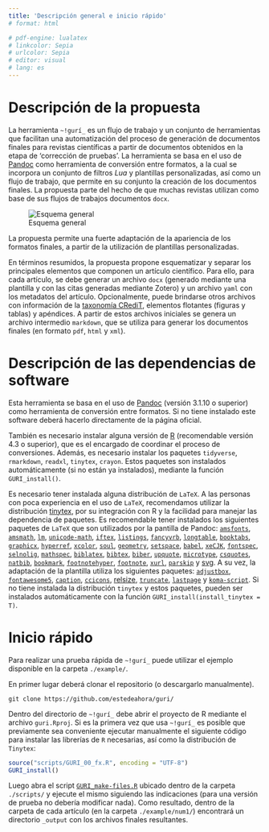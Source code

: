```yaml
---
title: 'Descripción general e inicio rápido'
# format: html

# pdf-engine: lualatex
# linkcolor: Sepia
# urlcolor: Sepia
# editor: visual
# lang: es
---
```


# Descripción de la propuesta

La herramienta `~!gurí_` es un flujo de trabajo y un conjunto de herramientas que facilitan una automatización del proceso de generación de documentos finales para revistas científicas a partir de documentos obtenidos en la etapa de 'corrección de pruebas'. La herramienta se basa en el uso de [Pandoc](https://pandoc.org/) como herramienta de conversión entre formatos, a la cual se incorpora un conjunto de filtros *Lua* y plantillas personalizadas, así como un flujo de trabajo, que permite en su conjunto la creación de los documentos finales. La propuesta parte del hecho de que muchas revistas utilizan como base de sus flujos de trabajos documentos `docx`.

![Esquema general](figures/scheme_gral.png)

La propuesta permite una fuerte adaptación de la apariencia de los formatos finales, a partir de la utilización de plantillas personalizadas.

En términos resumidos, la propuesta propone esquematizar y separar los principales elementos que componen un artículo científico. Para ello, para cada artículo, se debe generar un archivo `docx` (generado mediante una plantilla y con las citas generadas mediante Zotero) y un archivo `yaml` con los metadatos del artículo. Opcionalmente, puede brindarse otros archivos con información de la [taxonomía CRediT](https://credit.niso.org/), elementos flotantes (figuras y tablas) y apéndices. A partir de estos archivos iniciales se genera un archivo intermedio `markdown`, que se utiliza para generar los documentos finales (en formato `pdf`, `html` y `xml`).

# Descripción de las dependencias de software

Esta herramienta se basa en el uso de [Pandoc](https://pandoc.org/) (versión 3.1.10 o superior) como herramienta de conversión entre formatos. Si no tiene instalado este software deberá hacerlo directamente de la página oficial.

También es necesario instalar alguna versión de [R](https://cran.r-project.org/) (recomendable versión 4.3 o superior), que es el encargado de coordinar el proceso de conversiones. Además, es necesario instalar los paquetes `tidyverse`, `rmarkdown`, `readxl`, `tinytex`, `crayon`. Estos paquetes son instalados automáticamente (si no están ya instalados), mediante la función `GURI_install()`.

Es necesario tener instalada alguna distribución de `LaTeX`. A las personas con poca experiencia en el uso de `LaTeX`, recomendamos utilizar la distribución [tinytex](https://yihui.org/tinytex/), por su integración con R y la facilidad para manejar las dependencia de paquetes. Es recomendable tener instalados los siguientes paquetes de `LaTeX` que son utilizados por la pantilla de Pandoc: [`amsfonts`](https://ctan.org/pkg/amsfonts), [`amsmath`](https://ctan.org/pkg/amsmath), [`lm`](https://ctan.org/pkg/lm), [`unicode-math`](https://ctan.org/pkg/unicode-math), [`iftex`](https://ctan.org/pkg/iftex), [`listings`](https://ctan.org/pkg/listings), [`fancyvrb`](https://ctan.org/pkg/fancyvrb), [`longtable`](https://ctan.org/pkg/longtable), [`booktabs`](https://ctan.org/pkg/booktabs), [`graphicx`](https://ctan.org/pkg/graphicx), [`hyperref`](https://ctan.org/pkg/hyperref), [`xcolor`](https://ctan.org/pkg/xcolor), [`soul`](https://ctan.org/pkg/soul), [`geometry`](https://ctan.org/pkg/geometry), [`setspace`](https://ctan.org/pkg/setspace), [`babel`](https://ctan.org/pkg/babel), [`xeCJK`](https://ctan.org/pkg/xecjk), [`fontspec`](https://ctan.org/pkg/fontspec), [`selnolig`](https://ctan.org/pkg/selnolig), [`mathspec`](https://ctan.org/pkg/mathspec), [`biblatex`](https://ctan.org/pkg/biblatex), [`bibtex`](https://ctan.org/pkg/bibtex), [`biber`](https://ctan.org/pkg/biber), [`upquote`](https://ctan.org/pkg/upquote), [`microtype`](https://ctan.org/pkg/microtype), [`csquotes`](https://ctan.org/pkg/csquotes), [`natbib`](https://ctan.org/pkg/natbib), [`bookmark`](https://ctan.org/pkg/bookmark), [`footnotehyper`](https://ctan.org/pkg/footnotehyper), [`footnote`](https://ctan.org/pkg/footnote), [`xurl`](https://ctan.org/pkg/xurl), [`parskip`](https://ctan.org/pkg/parskip) y [svg](https://ctan.org/pkg/svg). A su vez, la adaptación de la plantilla utiliza los siguientes paquetes: [`adjustbox`](https://ctan.org/pkg/adjustbox), [`fontawesome5`](https://ctan.org/pkg/fontawesome5), [`caption`](https://ctan.org/pkg/caption), [`ccicons`](https://ctan.org/pkg/ccicons), [relsize](https://ctan.org/pkg/relsize), [`truncate`](https://ctan.org/pkg/truncate), [`lastpage`](https://ctan.org/pkg/lastpage) y [`koma-script`](https://ctan.org/pkg/koma-script). Si no tiene instalada la distribución `tinytex` y estos paquetes, pueden ser instalados automáticamente con la función `GURI_install(install_tinytex = T)`.

# Inicio rápido

Para realizar una prueba rápida de `~!gurí_` puede utilizar el ejemplo disponible en la carpeta `./example/`.

En primer lugar deberá clonar el repositorio (o descargarlo manualmente).

```         
git clone https://github.com/estedeahora/guri/ 
```

Dentro del directorio de `~!gurí_` debe abrir el proyecto de R mediante el archivo `guri.Rproj`. Si es la primera vez que usa `~!gurí_` es posible que previamente sea conveniente ejecutar manualmente el siguiente código para instalar las librerías de `R` necesarias, así como la distribución de `Tinytex`:

``` r
source("scripts/GURI_00_fx.R", encoding = "UTF-8")
GURI_install()
```

Luego abra el script [`GURI_make-files.R`](script/GURI_make-files.R) ubicado dentro de la carpeta `./scripts/` y ejecute el mismo siguiendo las indicaciones (para una versión de prueba no debería modificar nada). Como resultado, dentro de la carpeta de cada artículo (en la carpeta `./example/num1/`) encontrará un directorio `_output` con los archivos finales resultantes.

<!-- La propuesta surgió como respuesta a la dificultad que encuentran algunas revistas de acceso diamante para generar los documentos finales del proceso de publicación. En particular, la generación de revistasined -->
